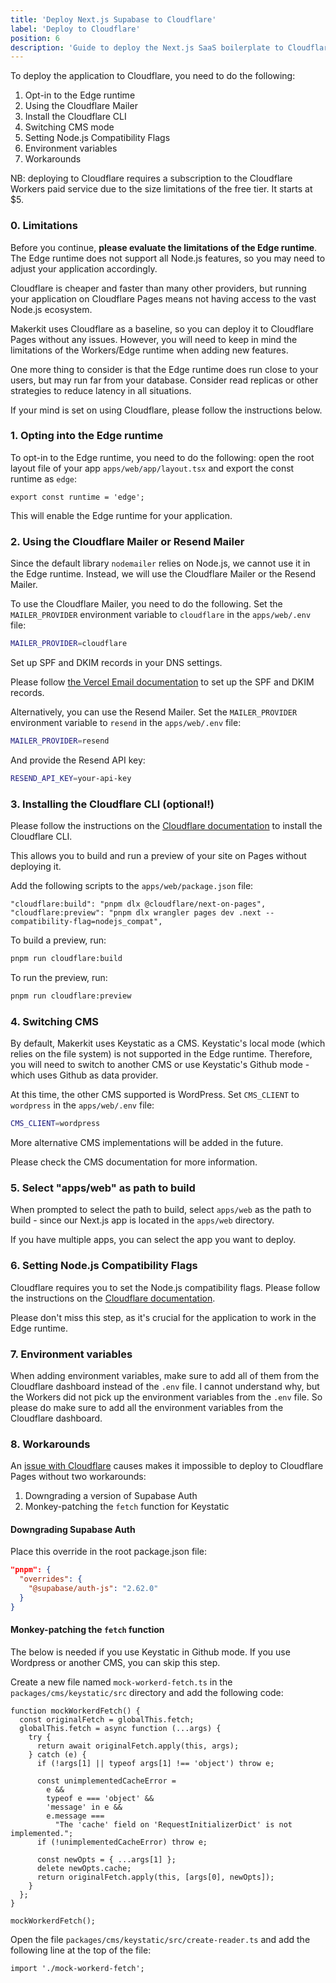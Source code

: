 ```yaml
---
title: 'Deploy Next.js Supabase to Cloudflare'
label: 'Deploy to Cloudflare'
position: 6
description: 'Guide to deploy the Next.js SaaS boilerplate to Cloudflare Pages.'
---
```


To deploy the application to Cloudflare, you need to do the following:

1. Opt-in to the Edge runtime
2. Using the Cloudflare Mailer
3. Install the Cloudflare CLI
4. Switching CMS mode
5. Setting Node.js Compatibility Flags
6. Environment variables
7. Workarounds

NB: deploying to Cloudflare requires a subscription to the Cloudflare Workers paid service due to the size limitations of the free tier. It starts at $5.

### 0. Limitations

Before you continue, **please evaluate the limitations of the Edge runtime**. The Edge runtime does not support all Node.js features, so you may need to adjust your application accordingly.

Cloudflare is cheaper and faster than many other providers, but running your application on Cloudflare Pages means not having access to the vast Node.js ecosystem.

Makerkit uses Cloudflare as a baseline, so you can deploy it to Cloudflare Pages without any issues. However, you will need to keep in mind the limitations of the Workers/Edge runtime when adding new features.

One more thing to consider is that the Edge runtime does run close to your users, but may run far from your database. Consider read replicas or other strategies to reduce latency in all situations.

If your mind is set on using Cloudflare, please follow the instructions below.

### 1. Opting into the Edge runtime

To opt-in to the Edge runtime, you need to do the following: open the root layout file of your app `apps/web/app/layout.tsx` and export the const runtime as `edge`:

```tsx
export const runtime = 'edge';
```

This will enable the Edge runtime for your application.

### 2. Using the Cloudflare Mailer or Resend Mailer

Since the default library `nodemailer` relies on Node.js, we cannot use it in the Edge runtime. Instead, we will use the Cloudflare Mailer or the Resend Mailer.

To use the Cloudflare Mailer, you need to do the following. Set the `MAILER_PROVIDER` environment variable to `cloudflare` in the `apps/web/.env` file:

```bash
MAILER_PROVIDER=cloudflare
```

Set up SPF and DKIM records in your DNS settings.

Please follow [the Vercel Email documentation](https://github.com/Sh4yy/vercel-email?tab=readme-ov-file#setup-spf) to set up the SPF and DKIM records.

Alternatively, you can use the Resend Mailer. Set the `MAILER_PROVIDER` environment variable to `resend` in the `apps/web/.env` file:

```bash
MAILER_PROVIDER=resend
```

And provide the Resend API key:

```bash
RESEND_API_KEY=your-api-key
```

### 3. Installing the Cloudflare CLI (optional!)

Please follow the instructions on the [Cloudflare documentation](https://github.com/cloudflare/next-on-pages/tree/main/packages/next-on-pages#3-deploy-your-application-to-cloudflare-pages) to install the Cloudflare CLI.

This allows you to build and run a preview of your site on Pages without deploying it.

Add the following scripts to the `apps/web/package.json` file:

```
"cloudflare:build": "pnpm dlx @cloudflare/next-on-pages",
"cloudflare:preview": "pnpm dlx wrangler pages dev .next --compatibility-flag=nodejs_compat",
```

To build a preview, run:

```bash
pnpm run cloudflare:build
```

To run the preview, run:

```bash
pnpm run cloudflare:preview
```

### 4. Switching CMS

By default, Makerkit uses Keystatic as a CMS. Keystatic's local mode (which relies on the file system) is not supported in the Edge runtime. Therefore, you will need to switch to another CMS or use Keystatic's Github mode - which uses Github as data provider.

At this time, the other CMS supported is WordPress. Set `CMS_CLIENT` to `wordpress` in the `apps/web/.env` file:

```bash
CMS_CLIENT=wordpress
```

More alternative CMS implementations will be added in the future.

Please check the CMS documentation for more information.

### 5. Select "apps/web" as path to build

When prompted to select the path to build, select `apps/web` as the path to build - since our Next.js app is located in the `apps/web` directory.

If you have multiple apps, you can select the app you want to deploy.

### 6. Setting Node.js Compatibility Flags

Cloudflare requires you to set the Node.js compatibility flags. Please follow the instructions on the [Cloudflare documentation](https://developers.cloudflare.com/workers/runtime-apis/nodejs).

Please don't miss this step, as it's crucial for the application to work in the Edge runtime.

### 7. Environment variables

When adding environment variables, make sure to add all of them from the Cloudflare dashboard instead of the `.env` file. I cannot understand why, but the Workers did not pick up the environment variables from the `.env` file. So please do make sure to add all the environment variables from the Cloudflare dashboard.

### 8. Workarounds

An [issue with Cloudflare](https://github.com/cloudflare/workerd/issues/698) causes makes it impossible to deploy to Cloudflare Pages without two workarounds:

1. Downgrading a version of Supabase Auth
2. Monkey-patching the `fetch` function for Keystatic

#### Downgrading Supabase Auth

Place this override in the root package.json file:

```json
"pnpm": {
  "overrides": {
    "@supabase/auth-js": "2.62.0"
  }
}
```

#### Monkey-patching the `fetch` function

The below is needed if you use Keystatic in Github mode. If you use Wordpress or another CMS, you can skip this step.

Create a new file named `mock-workerd-fetch.ts` in the `packages/cms/keystatic/src` directory and add the following code:

```tsx
function mockWorkerdFetch() {
  const originalFetch = globalThis.fetch;
  globalThis.fetch = async function (...args) {
    try {
      return await originalFetch.apply(this, args);
    } catch (e) {
      if (!args[1] || typeof args[1] !== 'object') throw e;

      const unimplementedCacheError =
        e &&
        typeof e === 'object' &&
        'message' in e &&
        e.message ===
          "The 'cache' field on 'RequestInitializerDict' is not implemented.";
      if (!unimplementedCacheError) throw e;

      const newOpts = { ...args[1] };
      delete newOpts.cache;
      return originalFetch.apply(this, [args[0], newOpts]);
    }
  };
}

mockWorkerdFetch();
```

Open the file `packages/cms/keystatic/src/create-reader.ts` and add the following line at the top of the file:

```tsx
import './mock-workerd-fetch';
```
